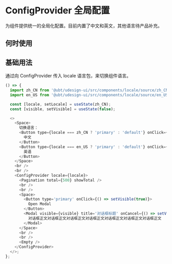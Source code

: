 # ConfigProvider 全局配置

为组件提供统一的全局化配置。目前内置了中文和英文，其他语言待产品补充。

## 何时使用

## 基础用法

通过向 ConfigProvider 传入 locale 语言包，来切换组件语言。

```js
() => {
  import zh_CN from '@ubt/udesign-ui/src/components/locale/source/zh_CN';
  import en_US from '@ubt/udesign-ui/src/components/locale/source/en_US';

  const [locale, setLocale] = useState(zh_CN);
  const [visible, setVisible] = useState(false);

  <>
    <Space>
      切换语言：
      <Button type={locale === zh_CN ? 'primary' : 'default'} onClick={() => setLocale(zh_CN)}>
        中文
      </Button>
      <Button type={locale === en_US ? 'primary' : 'default'} onClick={() => setLocale(en_US)}>
        英语
      </Button>
    </Space>
    <br />
    <br />
    <ConfigProvider locale={locale}>
      <Pagination total={500} showTotal />
      <br />
      <br />
      <Space>
        <Button type='primary' onClick={() => setVisible(true)}>
          Open Modal
        </Button>
        <Modal visible={visible} title='对话框标题' onCancel={() => setVisible(false)} onOk={() => setVisible(false)}>
          对话框正文对话框正文对话框正文对话框正文对话框正文对话框正文对话框正文
        </Modal>
      </Space>
      <br />
      <br />
      <Empty />
    </ConfigProvider>
  </>;
};
```
